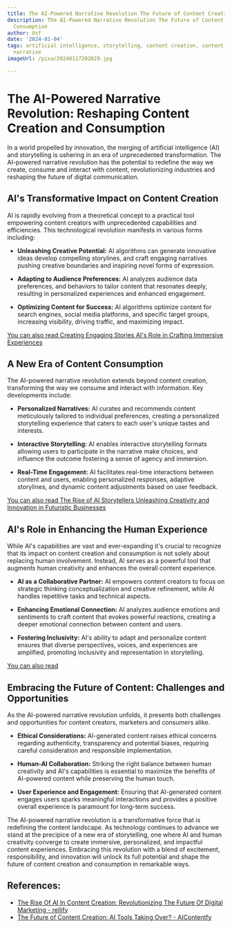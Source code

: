 ```yaml
---
title: The AI-Powered Narrative Revolution The Future of Content Creation and Consumption
description: The AI-Powered Narrative Revolution The Future of Content Creation and
  Consumption
author: Usf
date: '2024-01-04'
tags: artificial intelligence, storytelling, content creation, content consumption,
  narrative
imageUrl: /pixa/20240117202029.jpg

---
```

# The AI-Powered Narrative Revolution: Reshaping Content Creation and Consumption

In a world propelled by innovation, the merging of artificial  intelligence (AI)  and storytelling is ushering in an era of  unprecedented transformation. The AI-powered narrative  revolution has the potential to redefine the way we create, consume and interact with content,  revolutionizing industries and reshaping the future of digital communication.

## AI's Transformative Impact on Content Creation

AI  is rapidly evolving from a theoretical concept to a practical tool empowering content creators with unprecedented capabilities  and efficiencies. This technological revolution manifests in various forms including:

- **Unleashing Creative Potential:** AI algorithms can generate innovative ideas develop compelling storylines, and craft engaging narratives  pushing creative boundaries and inspiring novel forms of expression.

- **Adapting to Audience  Preferences:**  AI analyzes audience data preferences, and behaviors to tailor content that resonates deeply, resulting in personalized  experiences and enhanced engagement.

- **Optimizing Content for Success:** AI algorithms optimize content for search engines, social media platforms, and specific target  groups, increasing visibility, driving traffic, and maximizing  impact.

[You can also  read Creating Engaging Stories AI's Role in Crafting Immersive Experiences](Creating%20Engaging%20Stories%20AI%27s%20Role%20in%20Crafting%20Immersive%20Experiences)


## A New Era of Content Consumption

The AI-powered narrative  revolution extends beyond content creation, transforming the way we consume and interact with information. Key developments include:

- **Personalized Narratives:**  AI curates and recommends content  meticulously tailored to individual preferences, creating a personalized storytelling experience that  caters  to each user's unique tastes  and interests.

-  **Interactive Storytelling:**  AI enables  interactive storytelling formats allowing users to participate in the narrative make choices,  and influence the outcome fostering a sense of  agency and immersion.

- **Real-Time Engagement:**  AI facilitates real-time interactions between content and users, enabling personalized responses, adaptive storylines, and dynamic content adjustments based on  user feedback.

[You  can also read The  Rise of AI Storytellers Unleashing Creativity and Innovation in Futuristic Businesses](The%20Rise%20of%20AI%20Storytellers%20Unleashing%20Creativity%20and%20Innovation%20in%20Futuristic%20Businesses)


## AI's Role in Enhancing the Human Experience

While AI's capabilities are vast and ever-expanding it's crucial to recognize that its impact on content creation and consumption is not solely about  replacing human involvement.  Instead, AI  serves as a powerful tool that augments human creativity and enhances  the overall content experience.

- **AI as a Collaborative Partner:** AI empowers content creators  to focus on strategic thinking conceptualization  and creative refinement, while AI handles  repetitive tasks and technical aspects.

- **Enhancing  Emotional Connection:** AI analyzes audience emotions and sentiments to craft content that evokes powerful reactions, creating a deeper emotional  connection between  content and users.

- **Fostering Inclusivity:** AI's ability to  adapt and personalize content ensures that diverse perspectives, voices, and experiences are amplified, promoting inclusivity and representation in storytelling.

[You can also read ]()


##  Embracing the Future of  Content: Challenges and Opportunities

As the AI-powered narrative revolution unfolds, it presents both challenges and opportunities  for content creators, marketers and consumers alike.

- **Ethical Considerations:** AI-generated content raises ethical concerns regarding authenticity,  transparency  and potential biases, requiring careful consideration and responsible implementation.

- **Human-AI Collaboration:** Striking the right balance between human creativity and AI's capabilities is essential to maximize the benefits  of AI-powered content while preserving the  human touch.

- **User Experience and Engagement:** Ensuring that AI-generated content engages users sparks meaningful interactions and provides a positive overall experience is paramount for long-term  success.

The AI-powered narrative revolution is a transformative  force  that is redefining  the  content landscape. As technology continues to advance we stand at the precipice of a  new era of storytelling, one where AI and human creativity converge to create  immersive, personalized, and impactful content experiences. Embracing this revolution with a blend of excitement, responsibility, and innovation will  unlock its full potential and shape the future of  content creation  and  consumption in remarkable ways.

## References:
- [The Rise Of AI In Content Creation: Revolutionizing The Future Of Digital Marketing - rellify](https://rellify.com/blog/the-rise-of-ai-in-content-creation-revolutionizing-the-future-of-digital-marketing/)
- [The Future of Content Creation: AI Tools Taking Over? - AIContentfy](https://aicontentfy.com/en/blog/future-of-content-creation-ai-tools-taking-over)
